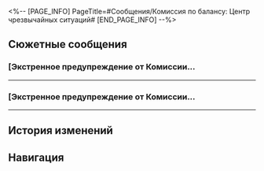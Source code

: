 <%-- [PAGE_INFO]
PageTitle=#Сообщения/Комиссия по балансу: Центр чрезвычайных ситуаций#
[END_PAGE_INFO] --%>
{{Сообщение Инфобокс
|id          = 76
|Изображение = НИП Комиссия по балансу: Центр чрезвычайных ситуаций Иконка.png
|Тип         = НИП
|Отправитель = Комиссия по балансу: Центр чрезвычайных ситуаций
|Описание    = 
|Фракция     = Лофу Сяньчжоу
}}

==Сюжетные сообщения==
===[Экстренное предупреждение от Комиссии...===
{{Сообщения
|условие_получения = 
|текст =
:'''Комиссия по балансу: Центр чрезвычайных ситуаций:''' [Экстренное предупреждение от Комиссии по балансу Лофу] Согласно регламенту Комиссии, драки и потасовки являются незаконными и не только представляют угрозу здоровью других граждан, но также могут привести к серьёзным последствиям. Мы призываем всех жителей и туристов не верить непроверенным слухам и благоразумно разрешать конфликты. При возникновении пробок на дорогах или навигационных ограничений, пожалуйста, тщательно планируйте свой маршрут, соблюдайте порядок пролёта и избегайте блокирования путей для экстренной помощи во избежание вторичных аварий. Поддержание гармоничной и стабильной обстановки на Лофу - дело каждого.
}}
----

===[Экстренное предупреждение от Комиссии...===
{{Сообщения
|условие_получения = 
|текст =
:'''Комиссия по балансу: Центр чрезвычайных ситуаций:''' [Экстренное предупреждение от Комиссии по балансу Лофу] Вы могли получить сообщение от мошенника или поддельного аккаунта. В связи с угрозой мошенничества ваш счёт временно заблокирован. Соответствующая сумма возвращена на ваш счёт. Не сообщайте личную информацию и не выполняйте переводы средств в ответ на подобные сообщения. По любым вопросам и подозрениям в мошенничестве обращайтесь к сотрудникам Комиссии по балансу.
:'''Комиссия по балансу: Центр чрезвычайных ситуаций:''' [Экстренное предупреждение от Комиссии по балансу Лофу] Комиссия по балансу стремится предотвратить мошенничество и обеспечить вашу безопасность. Будьте осторожны при получении сообщений от незнакомцев. Не переходите по подозрительным ссылкам и всегда связывайтесь с адресатом, прежде чем совершать какие-либо финансовые переводы. Если вы стали жертвой мошенников, сохраняйте спокойствие и незамедлительно сообщите нам о случившемся.
}}
----

==История изменений==
{{История изменений|2.7}}

==Навигация==
{{Сообщения Навбокс}}